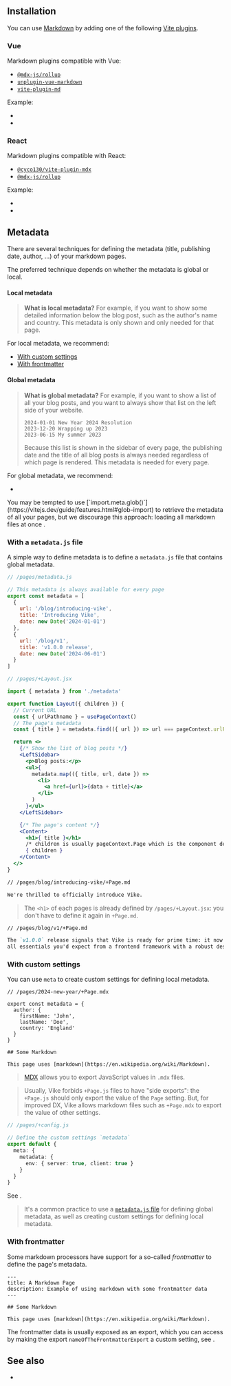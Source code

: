 
## Installation

You can use [Markdown](https://en.wikipedia.org/wiki/Markdown) by adding one of the following [Vite plugins](https://vitejs.dev/plugins/).

### Vue

Markdown plugins compatible with Vue:
 - [`@mdx-js/rollup`](https://mdxjs.com/packages/rollup/)
 - [`unplugin-vue-markdown`](https://github.com/unplugin/unplugin-vue-markdown)
 - [`vite-plugin-md`](https://github.com/antfu/vite-plugin-md)

Example:
 - <RepoLink path='/examples/vue-full/vite.config.ts' />
 - <RepoLink path='/examples/vue-full/pages/markdown/+Page.md' />


### React

Markdown plugins compatible with React:
 - [`@cyco130/vite-plugin-mdx`](https://github.com/cyco130/vite-plugin-mdx/)
 - [`@mdx-js/rollup`](https://mdxjs.com/packages/rollup/)

Example:
 - <RepoLink path='/examples/react-full/vite.config.ts' />
 - <RepoLink path='/examples/react-full/pages/markdown/+Page.mdx' />


## Metadata

There are several techniques for defining the metadata (title, publishing date, author, ...) of your markdown pages.

The preferred technique depends on whether the metadata is global or local.

#### Local metadata

 > **What is local metadata?**  For example, if you want to show some detailed information below the blog post, such as the author's name and country. This metadata is only shown and only needed for that page.

For local metadata, we recommend:
- [With custom settings](#with-custom-settings)
- [With frontmatter](#with-frontmatter)

#### Global metadata

> **What is global metadata?** For example, if you want to show a list of all your blog posts, and you want to always show that list on the left side of your website.
> ```
> 2024-01-01 New Year 2024 Resolution
> 2023-12-20 Wrapping up 2023
> 2023-06-15 My summer 2023
> ```
> Because this list is shown in the sidebar of every page, the publishing date and the title of all blog posts is always needed regardless of which page is rendered. This metadata is needed for every page.

For global metadata, we recommend:
- <Link href="#with-a-metadata-js-file" />

<Warning>
 You may be tempted to use [`import.meta.glob()`](https://vitejs.dev/guide/features.html#glob-import) to retrieve the metadata of all your pages, but we discourage this approach: loading all markdown files at once <ViteLazyTranspilingContradiction />.
</Warning>

### With a `metadata.js` file

A simple way to define metadata is to define a `metadata.js` file that contains <Link href="#metadata:~:text=What%20is%20global%20metadata">global metadata</Link>.

```js
// /pages/metadata.js

// This metadata is always available for every page
export const metadata = [
  {
    url: '/blog/introducing-vike',
    title: 'Introducing Vike',
    date: new Date('2024-01-01')
  },
  {
    url: '/blog/v1',
    title: 'v1.0.0 release',
    date: new Date('2024-06-01')
  }
]
```

```jsx
// /pages/+Layout.jsx

import { metadata } from './metadata'

export function Layout({ children }) {
  // Current URL
  const { urlPathname } = usePageContext()
  // The page's metadata
  const { title } = metadata.find(({ url }) => url === pageContext.urlPathname)

  return <>
    {/* Show the list of blog posts */}
    <LeftSidebar>
      <p>Blog posts:</p>
      <ul>{
        metadata.map(({ title, url, date }) =>
          <li>
            <a href={url}>{data + title}</a>
          </li>
        )
      }</ul>
    </LeftSidebar>

    {/* The page's content */}
    <Content>
      <h1>{ title }</h1>
      /* children is usually pageContext.Page which is the component defined by +Page.md */
      { children }
    </Content>
  </>
}
```

```md
// /pages/blog/introducing-vike/+Page.md

We're thrilled to officially introduce Vike.
```
> The `<h1>` of each pages is already defined by `/pages/+Layout.jsx`: you don't have to define it again in `+Page.md`.

```md
// /pages/blog/v1/+Page.md

The `v1.0.0` release signals that Vike is ready for prime time: it now includes
all essentials you'd expect from a frontend framework with a robust design.
```


### With custom settings

You can use <Link href="/meta">`meta`</Link> to create custom settings for defining <Link href="#metadata:~:text=What%20is%20local%20metadata">local metadata</Link>.

```mdx
// /pages/2024-new-year/+Page.mdx

export const metadata = {
  author: {
    firstName: 'John',
    lastName: 'Doe',
    country: 'England'
  }
}

## Some Markdown

This page uses [markdown](https://en.wikipedia.org/wiki/Markdown).
```

> [MDX](https://mdxjs.com/) allows you to export JavaScript values in `.mdx` files.

> Usually, Vike forbids `+Page.js` files to have "side exports": the `+Page.js` should only export the value of the `Page` setting.
> But, for improved DX, Vike allows markdown files such as `+Page.mdx` to export the value of other settings.

```ts
// /pages/+config.js

// Define the custom settings `metadata`
export default {
  meta: {
    metadata: {
      env: { server: true, client: true }
    }
  }
}
```

See <Link href="/meta"/>.

> It's a common practice to use a [`metadata.js` file](#with-a-metadata-js-file) for defining global metadata, as well as creating custom settings for defining local metadata.


### With frontmatter

Some markdown processors have support for a so-called *frontmatter* to define the page's metadata.

```
---
title: A Markdown Page
description: Example of using markdown with some frontmatter data
---

## Some Markdown

This page uses [markdown](https://en.wikipedia.org/wiki/Markdown).
```

The frontmatter data is usually exposed as an export,
which you can access by making the export `nameOfTheFrontmatterExport` a custom setting, see <Link href="/meta" />.


## See also

- <Link href="/head-tags" />

